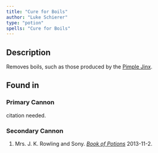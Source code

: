 ```yaml
---
title: "Cure for Boils"
author: "Luke Schierer"
type: "potion"
spells: "Cure for Boils"
---
```


## Description

Removes boils, such as those produced by the [Pimple Jinx][].

[Pimple Jinx]: <../../spells/Pimple>

## Found in

### Primary Cannon
 citation needed.

### Secondary Cannon
1. Mrs. J. K. Rowling and Sony.
   _[Book of Potions](https://harrypotter.fandom.com/wiki/Wonderbook:_Book_of_Potions)_
   2013-11-2.

